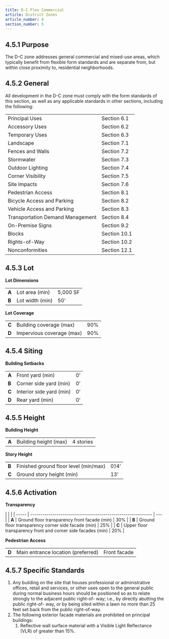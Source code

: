 ```yaml
---
title: D-C Flex Commercial
article: District Zones
article_number: 4
section_number: 5
---
```



## 4.5.1 Purpose

The D-C zone addresses general commercial and mixed-use areas, which typically benefit from flexible form standards and are separate from, but within close proximity to, residential neighborhoods.

## 4.5.2 General

All development in the D-C zone must comply with the form standards of this section, as well as any applicable standards in other sections, including the following:

<TableSmall>

|                                  |              |
| -------------------------------- | ------------ |
| Principal Uses                   | Section 6.1  |
| Accessory Uses                   | Section 6.2  |
| Temporary Uses                   | Section 6.3  |
| Landscape                        | Section 7.1  |
| Fences and Walls                 | Section 7.2  |
| Stormwater                       | Section 7.3  |
| Outdoor Lighting                 | Section 7.4  |
| Corner Visibility                | Section 7.5  |
| Site Impacts                     | Section 7.6  |
| Pedestrian Access                | Section 8.1  |
| Bicycle Access and Parking       | Section 8.2  |
| Vehicle Access and Parking       | Section 8.3  |
| Transportation Demand Management | Section 8.4  |
| On-Premise Signs                 | Section 9.2  |
| Blocks                           | Section 10.1 |
| Rights-of-Way                    | Section 10.2 |
| Nonconformities                  | Section 12.1 |

</TableSmall>

## 4.5.3 Lot

**Lot Dimensions**

<TableSmall>

|       |                 |          |
| ----- | --------------- | -------- |
| **A** | Lot area (min)  | 5,000 SF |
| **B** | Lot width (min) | 50’      |

</TableSmall>

**Lot Coverage**

<TableSmall>

|       |                           |     |
| ----- | ------------------------- | --- |
| **C** | Building coverage (max)   | 90% |
| **D** | Impervious coverage (max) | 90% |

</TableSmall>

## 4.5.4 Siting

**Building Setbacks**

<TableSmall>

|       |                          |     |
| ----- | ------------------------ | --- |
| **A** | Front yard (min)         | 0’  |
| **B** | Corner side yard (min)   | 0’  |
| **C** | Interior side yard (min) | 0’  |
| **D** | Rear yard (min)          | 0’  |

</TableSmall>

## 4.5.5 Height

**Building Height**

<TableSmall>

|       |                       |           |
| ----- | --------------------- | --------- |
| **A** | Building height (max) | 4 stories |

</TableSmall>

**Story Height**

<TableSmall>

|       |                                       |       |
| ----- | ------------------------------------- | ----- |
| **B** | Finished ground floor level (min/max) | 0’/4’ |
| **C** | Ground story height (min)             | 13’   |

</TableSmall>

## 4.5.6 Activation

**Transparency**

<TableSmall>

|       |                                                              |
| ----- | ------------------------------------------------------------ | --- |
| **A** | Ground floor transparency front facade (min)                 | 30% |
| **B** | Ground floor transparency corner side facade (min)           | 25% |
| **C** | Upper floor transparency front and corner side facades (min) | 20% |

</TableSmall>

**Pedestrian Access**

<TableSmall>

|       |                                    |              |
| ----- | ---------------------------------- | ------------ |
| **D** | Main entrance location (preferred) | Front facade |

</TableSmall>

## 4.5.7 Specific Standards

1. Any building on the site that houses professional or administrative offices, retail and services, or other uses open to the general public during normal business hours should be positioned so as to relate strongly to the adjacent public right-of- way; i.e., by directly abutting the public right-of- way, or by being sited within a lawn no more than 25 feet set back from the public right-of-way.
2. The following exterior facade materials are prohibited on principal buildings:
   1. Reflective wall surface material with a Visible Light Reflectance (VLR) of greater than 15%.
